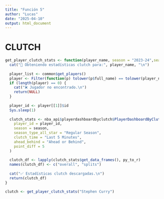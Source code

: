 ---
title: "Función 5"
author: "Lucas"
date: "2025-04-10"
output: html_document
---

# CLUTCH

```{r}
get_player_clutch_stats <- function(player_name, season = "2023-24",season_type_all_star = "Regular Season", clutch_time = "Last 5 Minutes", ahead_behind = "Ahead or Behind", point_diff = 5) {
  cat("🧊 Obteniendo estadísticas clutch para:", player_name, "\n")
  
  player_list <- common$get_players()
  player <- Filter(function(p) tolower(p$full_name) == tolower(player_name), player_list)
  if (length(player) == 0) {
    cat("❌ Jugador no encontrado.\n")
    return(NULL)
  }
  
  player_id <- player[[1]]$id
  Sys.sleep(1)
  
  clutch_stats <- nba_api$playerdashboardbyclutch$PlayerDashboardByClutch(
    player_id = player_id,
    season = season,
    season_type_all_star = "Regular Season",
    clutch_time = "Last 5 Minutes",
    ahead_behind = "Ahead or Behind",
    point_diff = 5
  )
  
  clutch_df <- lapply(clutch_stats$get_data_frames(), py_to_r)
  names(clutch_df) <- c("overall", "splits")
  
  cat("✅ Estadísticas clutch descargadas.\n")
  return(clutch_df)
}

```


```{r}
clutch <- get_player_clutch_stats("Stephen Curry")
```




